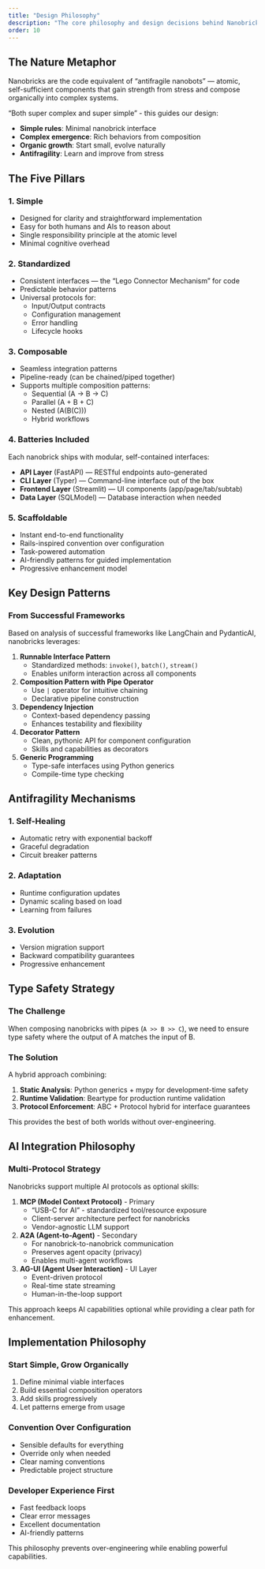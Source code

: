 ```yaml
---
title: "Design Philosophy"
description: "The core philosophy and design decisions behind Nanobricks"
order: 10
---
```


## The Nature Metaphor

Nanobricks are the code equivalent of "antifragile nanobots" — atomic, self-sufficient components that gain strength from stress and compose organically into complex systems.

"Both super complex and super simple" - this guides our design:

- **Simple rules**: Minimal nanobrick interface
- **Complex emergence**: Rich behaviors from composition
- **Organic growth**: Start small, evolve naturally
- **Antifragility**: Learn and improve from stress

## The Five Pillars

### 1. **Simple**

- Designed for clarity and straightforward implementation
- Easy for both humans and AIs to reason about
- Single responsibility principle at the atomic level
- Minimal cognitive overhead

### 2. **Standardized**

- Consistent interfaces — the "Lego Connector Mechanism" for code
- Predictable behavior patterns
- Universal protocols for:
  - Input/Output contracts
  - Configuration management
  - Error handling
  - Lifecycle hooks

### 3. **Composable**

- Seamless integration patterns
- Pipeline-ready (can be chained/piped together)
- Supports multiple composition patterns:
  - Sequential (A → B → C)
  - Parallel (A + B + C)
  - Nested (A(B(C)))
  - Hybrid workflows

### 4. **Batteries Included**

Each nanobrick ships with modular, self-contained interfaces:

- **API Layer** (FastAPI) — RESTful endpoints auto-generated
- **CLI Layer** (Typer) — Command-line interface out of the box
- **Frontend Layer** (Streamlit) — UI components (app/page/tab/subtab)
- **Data Layer** (SQLModel) — Database interaction when needed

### 5. **Scaffoldable**

- Instant end-to-end functionality
- Rails-inspired convention over configuration
- Task-powered automation
- AI-friendly patterns for guided implementation
- Progressive enhancement model

## Key Design Patterns

### From Successful Frameworks

Based on analysis of successful frameworks like LangChain and PydanticAI, nanobricks leverages:

1. **Runnable Interface Pattern**
   - Standardized methods: `invoke()`, `batch()`, `stream()`
   - Enables uniform interaction across all components

2. **Composition Pattern with Pipe Operator**
   - Use `|` operator for intuitive chaining
   - Declarative pipeline construction

3. **Dependency Injection**
   - Context-based dependency passing
   - Enhances testability and flexibility

4. **Decorator Pattern**
   - Clean, pythonic API for component configuration
   - Skills and capabilities as decorators

5. **Generic Programming**
   - Type-safe interfaces using Python generics
   - Compile-time type checking

## Antifragility Mechanisms

### 1. **Self-Healing**
- Automatic retry with exponential backoff
- Graceful degradation
- Circuit breaker patterns

### 2. **Adaptation**
- Runtime configuration updates
- Dynamic scaling based on load
- Learning from failures

### 3. **Evolution**
- Version migration support
- Backward compatibility guarantees
- Progressive enhancement

## Type Safety Strategy

### The Challenge

When composing nanobricks with pipes (`A >> B >> C`), we need to ensure type safety where the output of A matches the input of B.

### The Solution

A hybrid approach combining:

1. **Static Analysis**: Python generics + mypy for development-time safety
2. **Runtime Validation**: Beartype for production runtime validation  
3. **Protocol Enforcement**: ABC + Protocol hybrid for interface guarantees

This provides the best of both worlds without over-engineering.

## AI Integration Philosophy

### Multi-Protocol Strategy

Nanobricks support multiple AI protocols as optional skills:

1. **MCP (Model Context Protocol)** - Primary
   - "USB-C for AI" - standardized tool/resource exposure
   - Client-server architecture perfect for nanobricks
   - Vendor-agnostic LLM support

2. **A2A (Agent-to-Agent)** - Secondary
   - For nanobrick-to-nanobrick communication
   - Preserves agent opacity (privacy)
   - Enables multi-agent workflows

3. **AG-UI (Agent User Interaction)** - UI Layer
   - Event-driven protocol
   - Real-time state streaming
   - Human-in-the-loop support

This approach keeps AI capabilities optional while providing a clear path for enhancement.

## Implementation Philosophy

### Start Simple, Grow Organically

1. Define minimal viable interfaces
2. Build essential composition operators
3. Add skills progressively
4. Let patterns emerge from usage

### Convention Over Configuration

- Sensible defaults for everything
- Override only when needed
- Clear naming conventions
- Predictable project structure

### Developer Experience First

- Fast feedback loops
- Clear error messages
- Excellent documentation
- AI-friendly patterns

This philosophy prevents over-engineering while enabling powerful capabilities.